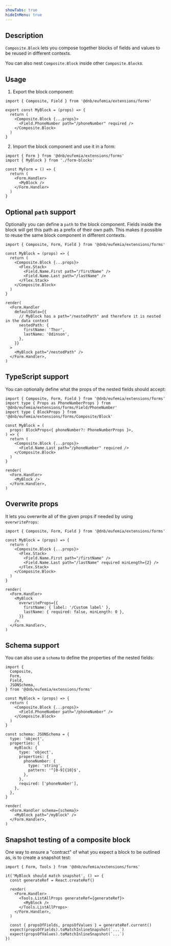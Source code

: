 ```yaml
---
showTabs: true
hideInMenu: true
---
```


## Description

`Composite.Block` lets you compose together blocks of fields and values to be reused in different contexts.

You can also nest `Composite.Block` inside other `Composite.Block`s.

## Usage

1. Export the block component:

```tsx
import { Composite, Field } from '@dnb/eufemia/extensions/forms'

export const MyBlock = (props) => {
  return (
    <Composite.Block {...props}>
      <Field.PhoneNumber path="/phoneNumber" required />
    </Composite.Block>
  )
}
```

2. Import the block component and use it in a form:

```tsx
import { Form } from '@dnb/eufemia/extensions/forms'
import { MyBlock } from './form-blocks'

const MyForm = () => {
  return (
    <Form.Handler>
      <MyBlock />
    </Form.Handler>
  )
}
```

## Optional `path` support

Optionally you can define a `path` to the block component. Fields inside the block will get this path as a prefix of their own path. This makes it possible to reuse the same block component in different contexts.

```tsx
import { Composite, Form, Field } from '@dnb/eufemia/extensions/forms'

const MyBlock = (props) => {
  return (
    <Composite.Block {...props}>
      <Flex.Stack>
        <Field.Name.First path="/firstName" />
        <Field.Name.Last path="/lastName" />
      </Flex.Stack>
    </Composite.Block>
  )
}

render(
  <Form.Handler
    defaultData={{
      // MyBlock has a path="/nestedPath" and therefore it is nested in the data context
      nestedPath: {
        firstName: 'Thor',
        lastName: 'Odinson',
      },
    }}
  >
    <MyBlock path="/nestedPath" />
  </Form.Handler>,
)
```

## TypeScript support

You can optionally define what the props of the nested fields should accept:

```tsx
import { Composite, Form, Field } from '@dnb/eufemia/extensions/forms'
import type { Props as PhoneNumberProps } from '@dnb/eufemia/extensions/forms/Field/PhoneNumber'
import type { BlockProps } from '@dnb/eufemia/extensions/forms/Composite/Block'

const MyBlock = (
  props: BlockProps<{ phoneNumber?: PhoneNumberProps }>,
) => {
  return (
    <Composite.Block {...props}>
      <Field.Name.Last path="/phoneNumber" required />
    </Composite.Block>
  )
}

render(
  <Form.Handler>
    <MyBlock />
  </Form.Handler>,
)
```

## Overwrite props

It lets you overwrite all of the given props if needed by using `overwriteProps`:

```tsx
import { Composite, Form, Field } from '@dnb/eufemia/extensions/forms'

const MyBlock = (props) => {
  return (
    <Composite.Block {...props}>
      <Flex.Stack>
        <Field.Name.First path="/firstName" />
        <Field.Name.Last path="/lastName" required minLength={2} />
      </Flex.Stack>
    </Composite.Block>
  )
}

render(
  <Form.Handler>
    <MyBlock
      overwriteProps={{
        firstName: { label: '/Custom label' },
        lastName: { required: false, minLength: 0 },
      }}
    />
  </Form.Handler>,
)
```

## Schema support

You can also use a `schema` to define the properties of the nested fields:

```tsx
import {
  Composite,
  Form,
  Field,
  JSONSchema,
} from '@dnb/eufemia/extensions/forms'

const MyBlock = (props) => {
  return (
    <Composite.Block {...props}>
      <Field.PhoneNumber path="/phoneNumber" />
    </Composite.Block>
  )
}

const schema: JSONSchema = {
  type: 'object',
  properties: {
    myBlock: {
      type: 'object',
      properties: {
        phoneNumber: {
          type: 'string',
          pattern: '^[0-9]{10}$',
        },
      },
      required: ['phoneNumber'],
    },
  },
}

render(
  <Form.Handler schema={schema}>
    <MyBlock path="/myBlock" />
  </Form.Handler>,
)
```

## Snapshot testing of a composite block

One way to ensure a "contract" of what you expect a block to be outlined as, is to create a snapshot test:

```tsx
import { Form, Tools } from '@dnb/eufemia/extensions/forms'

it('MyBlock should match snapshot', () => {
  const generateRef = React.createRef()

  render(
    <Form.Handler>
      <Tools.ListAllProps generateRef={generateRef}>
        <MyBlock />
      </Tools.ListAllProps>
    </Form.Handler>,
  )

  const { propsOfFields, propsOfValues } = generateRef.current()
  expect(propsOfFields).toMatchInlineSnapshot(`...`)
  expect(propsOfValues).toMatchInlineSnapshot(`...`)
})
```
